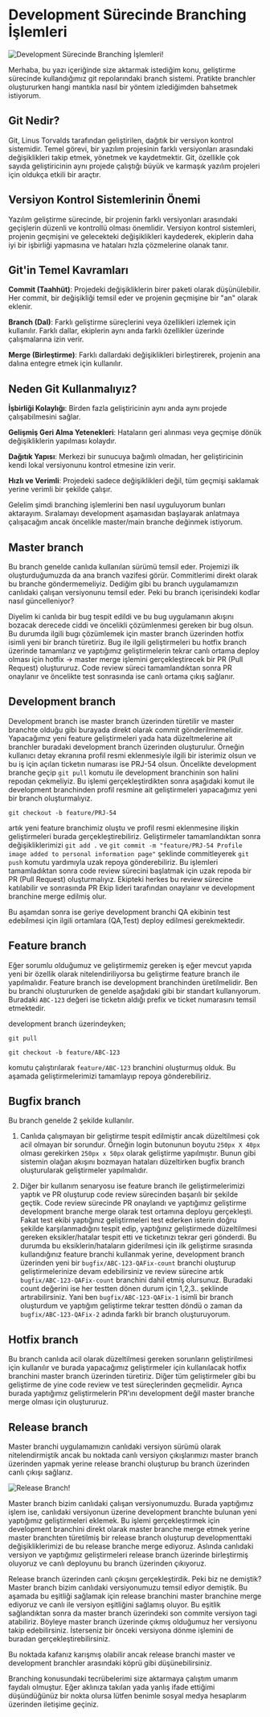 # Development Sürecinde Branching İşlemleri

![Development Sürecinde Branching İşlemleri!](/blog/branching.png "Development Sürecinde Branching İşlemleri")

Merhaba, bu yazı içeriğinde size aktarmak istediğim konu, geliştirme sürecinde kullandığımız git repolarındaki branch sistemi. Pratikte branchler oluştururken hangi mantıkla nasıl bir yöntem izlediğimden bahsetmek istiyorum.

## Git Nedir?

Git, Linus Torvalds tarafından geliştirilen, dağıtık bir versiyon kontrol sistemidir. Temel görevi, bir yazılım projesinin farklı versiyonları arasındaki değişiklikleri takip etmek, yönetmek ve kaydetmektir. Git, özellikle çok sayıda geliştiricinin aynı projede çalıştığı büyük ve karmaşık yazılım projeleri için oldukça etkili bir araçtır.

## Versiyon Kontrol Sistemlerinin Önemi

Yazılım geliştirme sürecinde, bir projenin farklı versiyonları arasındaki geçişlerin düzenli ve kontrollü olması önemlidir. Versiyon kontrol sistemleri, projenin geçmişini ve gelecekteki değişiklikleri kaydederek, ekiplerin daha iyi bir işbirliği yapmasına ve hataları hızla çözmelerine olanak tanır.

## Git'in Temel Kavramları

**Commit (Taahhüt)**: Projedeki değişikliklerin birer paketi olarak düşünülebilir. Her commit, bir değişikliği temsil eder ve projenin geçmişine bir "an" olarak eklenir.

**Branch (Dal)**: Farklı geliştirme süreçlerini veya özellikleri izlemek için kullanılır. Farklı dallar, ekiplerin aynı anda farklı özellikler üzerinde çalışmalarına izin verir.

**Merge (Birleştirme)**: Farklı dallardaki değişiklikleri birleştirerek, projenin ana dalına entegre etmek için kullanılır.

## Neden Git Kullanmalıyız?

**İşbirliği Kolaylığı**: Birden fazla geliştiricinin aynı anda aynı projede çalışabilmesini sağlar.

**Gelişmiş Geri Alma Yetenekleri**: Hataların geri alınması veya geçmişe dönük değişikliklerin yapılması kolaydır.

**Dağıtık Yapısı**: Merkezi bir sunucuya bağımlı olmadan, her geliştiricinin kendi lokal versiyonunu kontrol etmesine izin verir.

**Hızlı ve Verimli**: Projedeki sadece değişiklikleri değil, tüm geçmişi saklamak yerine verimli bir şekilde çalışır.

Gelelim şimdi branching işlemlerini ben nasıl uyguluyorum bunları aktarayım. Sıralamayı development aşamasıdan başlayarak anlatmaya çalışacağım ancak öncelikle master/main branche değinmek istiyorum.

## Master branch

Bu branch genelde canlıda kullanılan sürümü temsil eder. Projemizi ilk oluşturduğumuzda da ana branch vazifesi görür. Commitlerimi direkt olarak bu branche göndermemeliyiz. Dediğim gibi bu branch uygulamamızın canlıdaki çalışan versiyonunu temsil eder. Peki bu branch içerisindeki kodlar nasıl güncelleniyor?

Diyelim ki canlıda bir bug tespit edildi ve bu bug uygulamanın akışını bozacak derecede ciddi ve öncelikli çözümlenmesi gereken bir bug olsun. Bu durumda ilgili bugı çözümlemek için master branch üzerinden hotfix isimli yeni bir branch türetiriz. Bug ile ilgili geliştirmeleri bu hotfix branch üzerinde tamamlarız ve yaptığımız geliştirmelerin tekrar canlı ortama deploy olması için hotfix -> master merge işlemini gerçekleştirecek bir PR (Pull Request) oluştururuz. Code review süreci tamamlandıktan sonra PR onaylanır ve öncelikte test sonrasında ise canlı ortama çıkış sağlanır.

## Development branch

 Development branch ise master branch üzerinden türetilir ve master branchte olduğu gibi burayada direkt olarak commit gönderilmemelidir. Yapacağımız yeni feature geliştirmeleri yada hata düzeltmelerine ait branchler buradaki development branch üzerinden oluşturulur. Örneğin kullanıcı detay ekranına profil resmi eklenmesiyle ilgili bir isterimiz olsun ve bu iş için açılan ticketın numarası ise PRJ-54 olsun. Öncelikte development branche geçip `git pull` komutu ile development branchinin son halini repodan çekmeliyiz. Bu işlemi gerçekleştirdikten sonra aşağıdaki komut ile development branchinden profil resmine ait geliştirmeleri yapacağımız yeni bir branch oluşturmalıyız.

 `git checkout -b feature/PRJ-54`

 artık yeni feature branchimiz oluştu ve profil resmi eklenmesine ilişkin geliştirmeleri burada gerçekleştirebiliriz. Geliştirmeler tamamlandıktan sonra değişikliklerimizi `git add .`  ve `git commit -m "feature/PRJ-54 Profile image added to personal information page"` şeklinde commitleyerek `git push` komutu yardımıyla uzak repoya gönderebiliriz. Bu işlemleri tamamladıktan sonra code review sürecini başlatmak için uzak repoda bir PR (Pull Request) oluşturmalıyız. Ekipteki herkes bu review sürecine katılabilir ve sonrasında PR Ekip lideri tarafından onaylanır ve development branchine merge edilmiş olur. 

 Bu aşamdan sonra ise geriye development branchi QA ekibinin test edebilmesi için ilgili ortamlara (QA,Test) deploy edilmesi gerekmektedir. 

## Feature branch

Eğer sorumlu olduğumuz ve geliştirmemiz gereken iş eğer mevcut yapıda yeni bir özellik olarak nitelendiriliyorsa bu geliştirme feature branch ile yapılmalıdır. Feature branch ise development branchinden üretilmelidir. Ben bu branchi oluştururken de genelde aşağıdaki gibi bir standart kullanıyorum. Buradaki `ABC-123` değeri ise ticketın aldığı prefix ve ticket numarasını temsil etmektedir.

development branch üzerindeyken;

```git
git pull

git checkout -b feature/ABC-123
```

komutu çalıştırılarak `feature/ABC-123` branchini oluşturmuş olduk. Bu aşamada geliştirmelerimizi tamamlayıp repoya gönderebiliriz.

## Bugfix branch

Bu branch genelde 2 şekilde kullanılır.

1. Canlıda çalışmayan bir geliştirme tespit edilmiştir ancak düzeltilmesi çok acil olmayan bir sorundur. Örneğin login butonunun boyutu `250px X 40px` olması gerekirken `250px x 50px` olarak geliştirme yapılmıştır. Bunun gibi sistemin olağan akışını bozmayan hataları düzeltirken bugfix branch oluşturularak geliştirmeler yapılmalıdır.

2. Diğer bir kullanım senaryosu ise feature branch ile geliştirmelerimizi yaptık ve PR oluşturup code review sürecinden başarılı bir şekilde geçtik. Code review sürecinde PR onaylandı ve yaptığımız geliştirme development branche merge olarak test ortamına deployu gerçekleşti. Fakat test ekibi yaptığınız geliştirmeleri test ederken isterin doğru şekilde karşılanmadığını tespit edip, yaptığınız geliştirmede düzeltilmesi gereken eksikler/hatalar tespit etti ve ticketınızı tekrar geri gönderdi. Bu durumda bu eksiklerin/hataların giderilmesi için ilk geliştirme sırasında kullandığınız feature branchi kullanmak yerine, development branch üzerinden yeni bir `bugfix/ABC-123-QAFix-count` branchi oluşturup geliştirmelerinize devam edebilirsiniz ve review sürecine artık `bugfix/ABC-123-QAFix-count` branchini dahil etmiş olursunuz. Buradaki count değerini ise her testten dönen durum için 1,2,3.. şeklinde artırabilirsiniz. Yani ben `bugfix/ABC-123-QAFix-1` isimli bir branch oluşturdum ve yaptığım geliştirme tekrar testten döndü o zaman da `bugfix/ABC-123-QAFix-2` adında farklı bir branch oluşturuyorum.

## Hotfix branch

Bu branch canlıda acil olarak düzeltilmesi gereken sorunların geliştirilmesi için kullanılır ve burada yapacağımız geliştirmeler için kullanılacak hotfix branchini master branch üzerinden türetiriz. Diğer tüm geliştirmeler gibi bu geliştirme de yine code review ve test süreçlerinden geçmelidir. Ayrıca burada yaptığımız geliştirmelerin PR'ını development değil master branche merge olması için oluştururuz.

## Release branch

Master branchi uygulamamızın canlıdaki versiyon sürümü olarak nitelendirmiştik ancak bu noktada canlı versiyon çıkışlarımızı master branch üzerinden yapmak yerine release branchi oluşturup bu branch üzerinden canlı çıkışı sağlarız. 

![Release Branch!](/blog/release.webp "Release Branch")

Master branch bizim canlıdaki çalışan versiyonumuzdu. Burada yaptığımız işlem ise, canlıdaki versiyonun üzerine development branchte bulunan yeni yaptığımız geliştirmeleri eklemek. Bu işlemi gerçekleştirmek için development branchini direkt olarak master branche merge etmek yerine master branchten türetilmiş bir release branch oluşturup developmenttaki değişikliklerimizi de bu release branche merge ediyoruz. Aslında canlıdaki versiyon ve yaptığımız geliştirmeleri release branch üzerinde birleştirmiş oluyoruz ve canlı deployunu bu branch üzerinden çıkıyoruz. 

Release branch üzerinden canlı çıkışını gerçekleştirdik. Peki biz ne demiştik? Master branch bizim canlıdaki versiyonumuzu temsil ediyor demiştik. Bu aşamada bu eşitliği sağlamak için release branchini master branchine merge ediyoruz ve canlı ile versiyon eşitliğini sağlamış oluyor. Bu eşitlik sağlandıktan sonra da master branch üzerindeki son commite versiyon tagi atabiliriz. Böyleye master branch üzerinde çıkmış olduğumuz her versiyonu takip edebilirsiniz. İsterseniz bir önceki versiyona dönme işlemini de buradan gerçekleştirebilirsiniz. 

Bu noktada kafanız karışmış olabilir ancak release branchi master ve development branchler arasındaki köprü gibi düşünebilirsiniz. 

Branching konusundaki tecrübelerimi size aktarmaya çalıştım umarım faydalı olmuştur. Eğer aklınıza takılan yada yanlış ifade ettiğimi düşündüğünüz bir nokta olursa lütfen benimle sosyal medya hesaplarım üzerinden iletişime geçiniz.